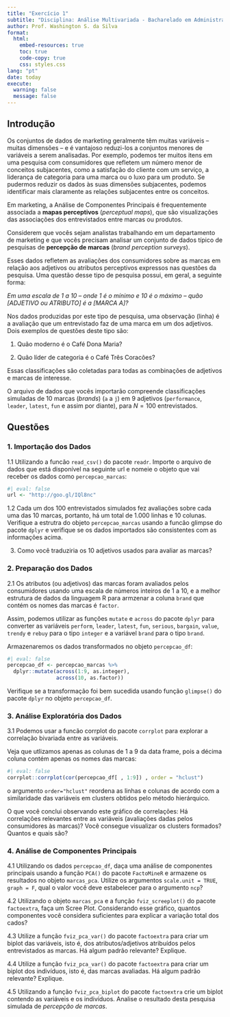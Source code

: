 ```yaml
---
title: "Exercício 1"
subtitle: "Disciplina: Análise Multivariada - Bacharelado em Administração"
author: Prof. Washington S. da Silva 
format:
  html:
    embed-resources: true
    toc: true
    code-copy: true
    css: styles.css
lang: "pt"
date: today
execute: 
  warning: false
  message: false
---
```


## Introdução

Os conjuntos de dados de marketing geralmente têm muitas variáveis – muitas dimensões – e é vantajoso reduzi-los a conjuntos menores de variáveis a serem analisadas. Por exemplo, podemos ter muitos itens em uma pesquisa com consumidores que refletem um número menor de conceitos subjacentes, como a satisfação do cliente com um serviço, a liderança de categoria para uma marca ou o luxo para um produto. Se pudermos reduzir os dados às suas dimensões subjacentes, podemos identificar mais claramente as relações subjacentes 
entre os conceitos.

Em marketing, a Análise de Componentes Principais é frequentemente 
associada a **mapas perceptivos** (*perceptual maps*), que são 
visualizações das associações dos entrevistados entre marcas ou produtos.

Considerem que vocês sejam analistas trabalhando em um departamento de marketing e que vocês precisam analisar um conjunto de dados típico de pesquisas de **percepção de marcas** (*brand perception surveys*). 

Esses dados refletem as avaliações dos consumidores sobre as marcas em relação aos adjetivos ou atributos perceptivos expressos nas questões da pesquisa. Uma questão desse tipo de pesquisa possui, em geral, a seguinte forma:

*Em uma escala de 1 a 10 – onde 1 é o mínimo e 10 é o máximo – quão [ADJETIVO ou ATRIBUTO] é a [MARCA A]?*

Nos dados produzidas por este tipo de pesquisa, uma observação (linha) é a avaliação que um entrevistado faz de uma marca em um dos adjetivos. Dois exemplos de questões deste tipo são:

1. Quão moderno é o Café Dona Maria?

2. Quão líder de categoria é o Café Três Coracões?

Essas classificações são coletadas para todas as combinações de 
adjetivos e marcas de interesse.

O arquivo de dados que vocês importarão compreende classificações 
simuladas de 10 marcas (*brands*) (`a` a `j`) em 9 adjetivos (`performance`, 
`leader`, `latest`, `fun` e assim por diante), para $N = 100$ 
entrevistados.


## Questões

### 1. Importação dos Dados

1.1 Utilizando a funcão `read_csv()` do pacote `readr`. Importe o 
arquivo de dados que está disponível na seguinte url e nomeie o 
objeto que vai receber os dados como `percepcao_marcas`:

```r
#| eval: false
url <- "http://goo.gl/IQl8nc"
```

1.2 Cada um dos 100 entrevistados simulados fez avaliações sobre 
cada uma das 10 marcas, portanto, há um total de 1.000 linhas e 
10 colunas. Verifique a estrutra do objeto `percepcao_marcas` 
usando a funcão glimpse do pacote `dplyr` e verifique se os dados 
importados são consistentes com as informações acima.


3. Como você traduziria os 10 adjetivos usados para avaliar as marcas?


### 2. Preparação dos Dados

2.1 Os atributos (ou adjetivos) das marcas foram avaliados pelos 
consumidores usando uma escala de números inteiros de 1 a 10, e a 
melhor estrutura de dados da linguagem R para armzenar a coluna `brand` 
que contém os nomes das marcas é `factor`. 

Assim, podemos utilizar as funções `mutate` e `across` do pacote `dplyr` para 
converter as variáveis `perform`, `leader`, `latest`, `fun`, `serious`, `bargain`, `value`, `trendy` e `rebuy` para o tipo `integer` e a 
variável `brand` para o tipo `brand`. 

Armazenaremos os dados transformados no objeto `percepcao_df`:

```r
#| eval: false
percepcao_df <- percepcao_marcas %>%
  dplyr::mutate(across(1:9, as.integer),
                across(10, as.factor))  
```

Verifique se a transformação foi bem sucedida usando função `glimpse()` do pacote `dplyr` no objeto `percepcao_df`.


### 3. Análise Exploratória dos Dados

3.1 Podemos usar a funcão corrplot do pacote `corrplot` para explorar a 
correlação bivariada entre as variáveis. 

Veja que utlizamos apenas as colunas de 1 a 9 da data frame, pois 
a décima coluna contém apenas os nomes das marcas:

```r
#| eval: false
corrplot::corrplot(cor(percepcao_df[ , 1:9]) , order = "hclust")
```

o argumento `order="hclust"` reordena as linhas e colunas de acordo com a similaridade das variáveis em clusters obtidos pelo método hierárquico. 

O que você conclui observando este gráfico de correlações: Há correlações 
relevantes entre as variáveis (avaliações dadas pelos consumidores às 
marcas)? Você consegue visualizar os clusters formados? Quantos e quais 
são?


### 4. Análise de Componentes Principais

4.1 Utilizando os dados `percepcao_df`, daça uma análise de componentes principais usando a função `PCA()` do pacote `FactoMineR` e armazene os resultados no objeto `marcas_pca`. Utilize os argumentos `scale.unit = TRUE`, `graph = F`, qual o valor você deve estabelecer para o argumento `ncp`?

4.2 Utilizando o objeto `marcas_pca` e a função `fviz_screeplot()` do 
pacote `factoextra`, faça um Scree Plot. Considerando esse gráfico, 
quantos componentes você considera suficientes para explicar a variação 
total dos cados?

4.3 Utilize a função `fviz_pca_var()` do pacote `factoextra` para 
criar um  biplot das variáveis, isto é, dos atributos/adjetivos 
atribuídos pelos entrevistados as marcas. Há algum padrão relevante? 
Explique.

4.4 Utilize a função `fviz_pca_var()` do pacote `factoextra` para criar 
um biplot dos indivíduos, isto é, das marcas avaliadas. Há algum padrão relevante? Explique.

4.5 Utilizando a função `fviz_pca_biplot` do pacote `factoextra` 
crie um biplot contendo as variáveis e os indivíduos. Analise o 
resultado desta pesquisa simulada de *percepção de marcas*.












